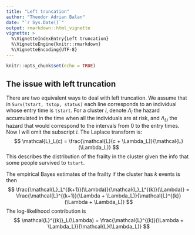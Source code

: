 ```yaml
---
title: "Left truncation"
author: "Theodor Adrian Balan"
date: "`r Sys.Date()`"
output: rmarkdown::html_vignette
vignette: >
  %\VignetteIndexEntry{Left truncation}
  %\VignetteEngine{knitr::rmarkdown}
  %\VignetteEncoding{UTF-8}
---
```


```r
knitr::opts_chunk$set(echo = TRUE)
```

## The issue with left truncation

There are two equivalent ways to deal with left truncation. We assume that in `Surv(tstart, tstop, status)` each line corresponds to an individual whose entry time is `tstart`. For a cluster $i$, denote $\Lambda_i$ the hazard accumulated in the time when all the individuals are at risk, and $\Lambda_{Li}$ the hazard that would correspond to the intervals from 0 to the entry times. Now I will omit the subscript $i$. The Laplace transform is:
$$
\mathcal{L}_L(c) = \frac{\mathcal{L}(c + \Lambda_L)}{\mathcal{L}(\Lambda_L)} 
$$
This describes the distribution of the frailty in the cluster given the info that some people survived to `tstart`.

The empirical Bayes estimates of the frailty if the cluster has $k$ events is then
$$
\frac{\mathcal{L}_L^{(k+1)}(\Lambda)}{\mathcal{L}_L^{(k)}(\Lambda)} = \frac{\mathcal{L}^{(k+1)}(\Lambda + \Lambda_L)}{\mathcal{L}^{(k)}(\Lambda + \Lambda_L)}
$$
The log-likelihood contribution is 
$$
\mathcal{L}^{(k)}_L(\Lambda) = \frac{\mathcal{L}^{(k)}(\Lambda + \Lambda_L)}{\mathcal{L}(\Lambda_L)} 
$$

